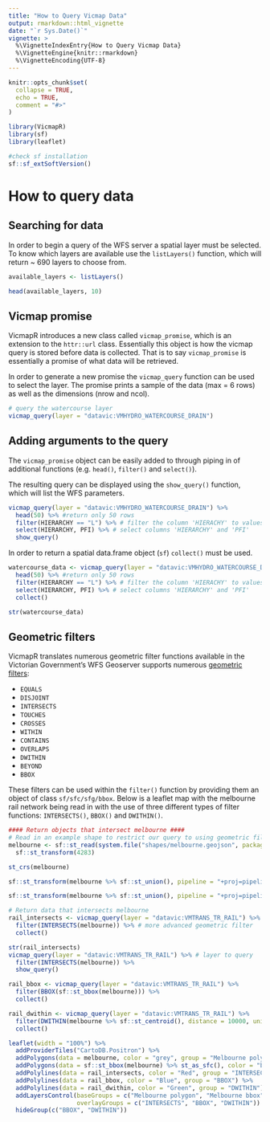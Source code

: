 ```yaml
---
title: "How to Query Vicmap Data"
output: rmarkdown::html_vignette
date: "`r Sys.Date()`"
vignette: >
  %\VignetteIndexEntry{How to Query Vicmap Data}
  %\VignetteEngine{knitr::rmarkdown}
  %\VignetteEncoding{UTF-8}
---
```


```r
knitr::opts_chunk$set(
  collapse = TRUE,
  echo = TRUE,
  comment = "#>"
)
```

```r
library(VicmapR)
library(sf)
library(leaflet)

#check sf installation
sf::sf_extSoftVersion()
```

# How to query data

## Searching for data  

In order to begin a query of the WFS server a spatial layer must be selected. To know which layers are available use the `listLayers()` function, which will return ~ 690 layers to choose from. 

```r
available_layers <- listLayers()

head(available_layers, 10)
```


## Vicmap promise

VicmapR introduces a new class called `vicmap_promise`, which is an extension to the `httr::url` class. Essentially this object is how the vicmap query is stored before data is collected. That is to say `vicmap_promise` is essentially a promise of what data will be retrieved. 

In order to generate a new promise the `vicmap_query` function can be used to select the layer. The promise prints a sample of the data (max = 6 rows) as well as the dimensions (nrow and ncol).  

```r
# query the watercourse layer
vicmap_query(layer = "datavic:VMHYDRO_WATERCOURSE_DRAIN")
```

## Adding arguments to the query  

The `vicmap_promise` object can be easily added to through piping in of additional functions (e.g. `head()`, `filter()` and `select()`). 

The resulting query can be displayed using the `show_query()` function, which will list the WFS parameters. 

```r
vicmap_query(layer = "datavic:VMHYDRO_WATERCOURSE_DRAIN") %>%
  head(50) %>% #return only 50 rows
  filter(HIERARCHY == "L") %>% # filter the column 'HIERACHY' to values of 'L'
  select(HIERARCHY, PFI) %>% # select columns 'HIERARCHY' and 'PFI'
  show_query()
```

In order to return a spatial data.frame object (`sf`) `collect()` must be used.

```r
watercourse_data <- vicmap_query(layer = "datavic:VMHYDRO_WATERCOURSE_DRAIN") %>%
  head(50) %>% #return only 50 rows
  filter(HIERARCHY == "L") %>% # filter the column 'HIERACHY' to values of 'L'
  select(HIERARCHY, PFI) %>% # select columns 'HIERARCHY' and 'PFI'
  collect()

str(watercourse_data)
```


## Geometric filters

VicmapR translates numerous geometric filter functions available in the Victorian Government's WFS Geoserver supports numerous [geometric filters](https://docs.geoserver.org/stable/en/user/tutorials/cql/cql_tutorial.html#geometric-filters):  

+ `EQUALS`   
+ `DISJOINT`   
+ `INTERSECTS`   
+ `TOUCHES`   
+ `CROSSES`   
+ `WITHIN`   
+ `CONTAINS` 
+ `OVERLAPS`   
+ `DWITHIN`   
+ `BEYOND`  
+ `BBOX`  

These filters can be used within the `filter()` function by providing them an object of class `sf/sfc/sfg/bbox`. Below is a leaflet map with the melbourne rail network being read in with the use of three different types of filter functions: `INTERSECTS()`, `BBOX()` and `DWITHIN()`.

```r
#### Return objects that intersect melbourne ####
# Read in an example shape to restrict our query to using geometric filtering
melbourne <- sf::st_read(system.file("shapes/melbourne.geojson", package="VicmapR"), quiet = F) %>% 
  sf::st_transform(4283)

st_crs(melbourne)

sf::st_transform(melbourne %>% sf::st_union(), pipeline = "+proj=pipeline +step +proj=axisswap +order=2,1") %>% sf::st_as_text()

sf::st_transform(melbourne %>% sf::st_union(), pipeline = "+proj=pipeline +step +proj=axisswap +order=1,2") %>% sf::st_as_text()

# Return data that intersects melbourne
rail_intersects <- vicmap_query(layer = "datavic:VMTRANS_TR_RAIL") %>% # layer to query
  filter(INTERSECTS(melbourne)) %>% # more advanced geometric filter
  collect()

str(rail_intersects)
vicmap_query(layer = "datavic:VMTRANS_TR_RAIL") %>% # layer to query
  filter(INTERSECTS(melbourne)) %>% 
  show_query()

rail_bbox <- vicmap_query(layer = "datavic:VMTRANS_TR_RAIL") %>%
  filter(BBOX(sf::st_bbox(melbourne))) %>%
  collect()

rail_dwithin <- vicmap_query(layer = "datavic:VMTRANS_TR_RAIL") %>%
  filter(DWITHIN(melbourne %>% sf::st_centroid(), distance = 10000, units = "meters")) %>%
  collect()

leaflet(width = "100%") %>%
  addProviderTiles("CartoDB.Positron") %>%
  addPolygons(data = melbourne, color = "grey", group = "Melbourne polygon") %>%
  addPolygons(data = sf::st_bbox(melbourne) %>% st_as_sfc(), color = "black", group = "Melbourne bbox") %>%
  addPolylines(data = rail_intersects, color = "Red", group = "INTERSECTS") %>% 
  addPolylines(data = rail_bbox, color = "Blue", group = "BBOX") %>%
  addPolylines(data = rail_dwithin, color = "Green", group = "DWITHIN") %>%
  addLayersControl(baseGroups = c("Melbourne polygon", "Melbourne bbox"), 
                   overlayGroups = c("INTERSECTS", "BBOX", "DWITHIN")) %>%
  hideGroup(c("BBOX", "DWITHIN"))
```


